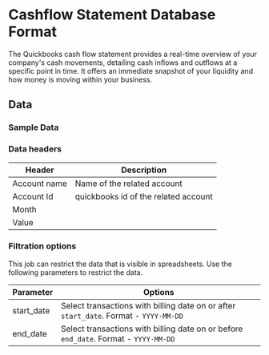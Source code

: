 #  Cashflow Statement Database Format

The Quickbooks cash flow statement provides a real-time overview of your company's cash movements, detailing cash inflows and outflows at a specific point in time. It offers an immediate snapshot of your liquidity and how money is moving within your business. 

<AddJob
  template="gsheet_quickbooks_db_cash_flow_statement"
/>


## Data

### Sample Data

<Gsheet
  src="https://docs.google.com/spreadsheets/d/1KWa16ZCTRUdIF7LXFQzgCaBXEze4fpGWaV77tc8Q_Y8/edit#gid=796673755"
/>


### Data headers

| Header | Description |
|----|----|
| Account name | Name of the related account |
| Account Id | quickbooks id of the related account |
| Month |  |
| Value |  |


### Filtration options

This job can restrict the data that is visible in spreadsheets. Use the following parameters to restrict the data.

| Parameter | Options |
|----|----|
| start_date | Select transactions with billing date on or after `start_date`. Format - `YYYY-MM-DD` |
| end_date | Select transactions with billing date on or before `end_date`. Format - `YYYY-MM-DD` |

<!---
## Others

### Similar jobs

Similar sort of data can be achieved by using get accounting transaction job and filtering it by invoice type. 

### Reports that use this job

Here are some of the report templates that use this job: 
-->